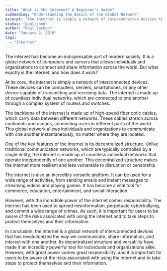 ```yaml
---
title: "What is the Internet? A Beginner's Guide"
subheading: "Understanding the Basics of the Global Network"
excerpt: "The internet is simply a network of interconnected devices that has revolutionized the way we communicate, share information, and interact with one another. It is a decentralized structure that allows individuals and organizations to connect and share information across the world. This global network has become an indispensable part of modern society, but it also comes with risks that users must be aware of. In this beginner's guide, we will explore the basics of the internet, including how it works, its key features, and the responsibilities that come with using it."
status: "published"
author: "Paul Serban"
date: "January 2, 2019"
tags:
  - "Internet"
---
```


The internet has become an indispensable part of modern society. It is a global network of computers and servers that allows individuals and organizations to connect and share information across the world. But what exactly is the internet, and how does it work?

At its core, the internet is simply a network of interconnected devices. These devices can be computers, servers, smartphones, or any other device capable of transmitting and receiving data. The internet is made up of countless individual networks, which are connected to one another through a complex system of routers and switches.

The backbone of the internet is made up of high-speed fiber optic cables, which carry data between different networks. These cables stretch across continents and oceans, connecting users in different parts of the world. This global network allows individuals and organizations to communicate with one another instantaneously, no matter where they are located.

One of the key features of the internet is its decentralized structure. Unlike traditional communication networks, which are typically controlled by a single entity, the internet is made up of countless individual networks that operate independently of one another. This decentralized structure makes the internet more resilient and less vulnerable to disruption or censorship.

The internet is also an incredibly versatile platform. It can be used for a wide range of activities, from sending emails and instant messages to streaming videos and playing games. It has become a vital tool for commerce, education, entertainment, and social interaction.

However, with the incredible power of the internet comes responsibility. The internet has been used to spread misinformation, perpetuate cyberbullying, and commit a wide range of crimes. As such, it is important for users to be aware of the risks associated with using the internet and to take steps to protect themselves and their information.

In conclusion, the internet is a global network of interconnected devices that has revolutionized the way we communicate, share information, and interact with one another. Its decentralized structure and versatility have made it an incredibly powerful tool for individuals and organizations alike. However, with great power comes great responsibility, and it is important for users to be aware of the risks associated with using the internet and to take steps to protect themselves and their information.